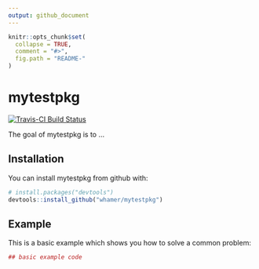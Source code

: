 ```yaml
---
output: github_document
---
```


<!-- README.md is generated from README.Rmd. Please edit that file -->

```r
knitr::opts_chunk$set(
  collapse = TRUE,
  comment = "#>",
  fig.path = "README-"
)
```

# mytestpkg

[![Travis-CI Build Status](https://travis-ci.org/whamer/mytestpkg.svg?branch=master)](https://travis-ci.org/whamer/mytestpkg)

The goal of mytestpkg is to ...

## Installation

You can install mytestpkg from github with:

```r
# install.packages("devtools")
devtools::install_github("whamer/mytestpkg")
```

## Example

This is a basic example which shows you how to solve a common problem:

```r
## basic example code
```
